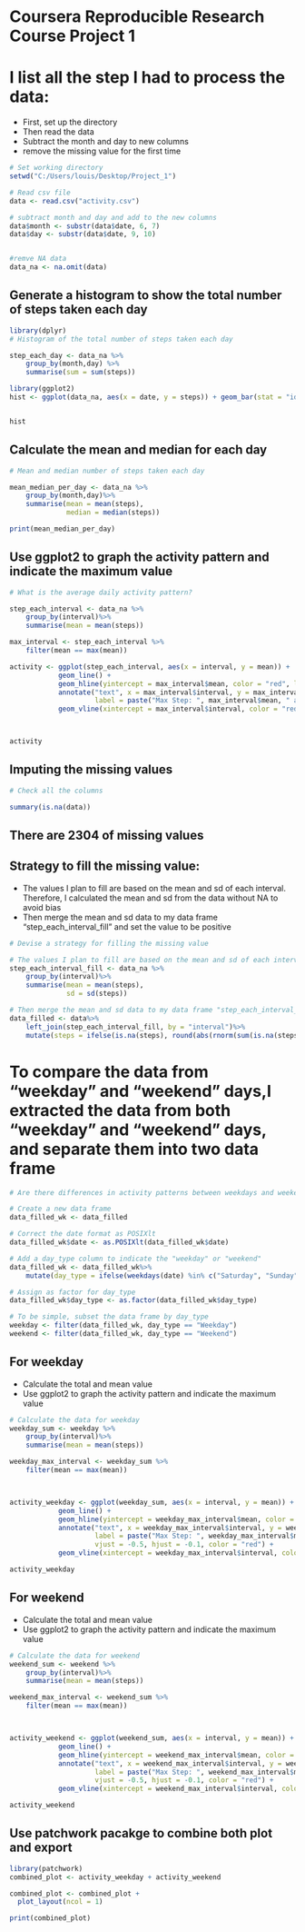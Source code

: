 # Coursera Reproducible Research Course Project 1

# I list all the step I had to process the data: 

- First, set up the directory
- Then read the data
- Subtract the month and day to new columns
- remove the missing value for the first time
```{r, echo=TRUE}
# Set working directory
setwd("C:/Users/louis/Desktop/Project_1")

# Read csv file
data <- read.csv("activity.csv")

# subtract month and day and add to the new columns
data$month <- substr(data$date, 6, 7)
data$day <- substr(data$date, 9, 10)


#remve NA data
data_na <- na.omit(data)
```


## Generate a histogram to show the total number of steps taken each day
```{r, echo=TRUE}
library(dplyr)
# Histogram of the total number of steps taken each day

step_each_day <- data_na %>%
    group_by(month,day) %>%
    summarise(sum = sum(steps))

library(ggplot2)
hist <- ggplot(data_na, aes(x = date, y = steps)) + geom_bar(stat = "identity", fill = "blue") + labs(title = "Histogram, data without NA", x = "Date", y = "Steps") + theme(axis.text.x = element_text(angle = 90, hjust = 1))


hist
```

## Calculate the mean and median for each day
```{r}
# Mean and median number of steps taken each day

mean_median_per_day <- data_na %>%
    group_by(month,day)%>%
    summarise(mean = mean(steps),
              median = median(steps))

print(mean_median_per_day)
```

## Use ggplot2 to graph the activity pattern and indicate the maximum value
```{r fig.height=5}
# What is the average daily activity pattern?

step_each_interval <- data_na %>%
    group_by(interval)%>%
    summarise(mean = mean(steps))

max_interval <- step_each_interval %>%
    filter(mean == max(mean))

activity <- ggplot(step_each_interval, aes(x = interval, y = mean)) + 
            geom_line() + 
            geom_hline(yintercept = max_interval$mean, color = "red", linetype = "dashed") + 
            annotate("text", x = max_interval$interval, y = max_interval$mean, 
                     label = paste("Max Step: ", max_interval$mean, " at ", max_interval$interval), vjust = -0.5, hjust = -0.1, color = "red") +
            geom_vline(xintercept = max_interval$interval, color = "red", linetype = "dashed") 



activity
```

## Imputing the missing values
```{r, Imputing missing values}
# Check all the columns

summary(is.na(data))

```
## There are 2304 of missing values


## Strategy to fill the missing value:
- The values I plan to fill are based on the mean and sd of each interval. Therefore, I calculated the mean and sd from the data without NA to avoid bias
- Then merge the mean and sd data to my data frame "step_each_interval_fill" and set the value to be positive
```{r}
# Devise a strategy for filling the missing value

# The values I plan to fill are based on the mean and sd of each interval. Therefore, I calculated the mean and sd from the data without NA to avoid bias
step_each_interval_fill <- data_na %>%
    group_by(interval)%>%
    summarise(mean = mean(steps),
              sd = sd(steps))

# Then merge the mean and sd data to my data frame "step_each_interval_fill" and set the value to be positive
data_filled <- data%>%
    left_join(step_each_interval_fill, by = "interval")%>%
    mutate(steps = ifelse(is.na(steps), round(abs(rnorm(sum(is.na(steps)), mean = mean, sd = sd))), steps))


```

# To compare the data from "weekday" and "weekend" days,I extracted the data from both "weekday" and "weekend" days, and separate them into two data frame
```{r}
# Are there differences in activity patterns between weekdays and weekends?

# Create a new data frame
data_filled_wk <- data_filled

# Correct the date format as POSIXlt
data_filled_wk$date <- as.POSIXlt(data_filled_wk$date)

# Add a day_type column to indicate the "weekday" or "weekend"
data_filled_wk <- data_filled_wk%>%
    mutate(day_type = ifelse(weekdays(date) %in% c("Saturday", "Sunday"),"Weekend","Weekday"))

# Assign as factor for day_type
data_filled_wk$day_type <- as.factor(data_filled_wk$day_type)

# To be simple, subset the data frame by day_type
weekday <- filter(data_filled_wk, day_type == "Weekday")
weekend <- filter(data_filled_wk, day_type == "Weekend")


```

## For weekday
- Calculate the total and mean value
- Use ggplot2 to graph the activity pattern and indicate the maximum value
```{r}
# Calculate the data for weekday
weekday_sum <- weekday %>%
    group_by(interval)%>%
    summarise(mean = mean(steps))

weekday_max_interval <- weekday_sum %>%
    filter(mean == max(mean))



activity_weekday <- ggplot(weekday_sum, aes(x = interval, y = mean)) + 
            geom_line() + 
            geom_hline(yintercept = weekday_max_interval$mean, color = "red", linetype = "dashed") + 
            annotate("text", x = weekday_max_interval$interval, y = weekday_max_interval$mean, 
                     label = paste("Max Step: ", weekday_max_interval$mean, " at ", weekday_max_interval$interval), 
                     vjust = -0.5, hjust = -0.1, color = "red") +
            geom_vline(xintercept = weekday_max_interval$interval, color = "red", linetype = "dashed")

activity_weekday
```

## For weekend
- Calculate the total and mean value
- Use ggplot2 to graph the activity pattern and indicate the maximum value
```{r}
# Calculate the data for weekend
weekend_sum <- weekend %>%
    group_by(interval)%>%
    summarise(mean = mean(steps))

weekend_max_interval <- weekend_sum %>%
    filter(mean == max(mean))



activity_weekend <- ggplot(weekend_sum, aes(x = interval, y = mean)) + 
            geom_line() + 
            geom_hline(yintercept = weekend_max_interval$mean, color = "red", linetype = "dashed") + 
            annotate("text", x = weekend_max_interval$interval, y = weekend_max_interval$mean, 
                     label = paste("Max Step: ", weekend_max_interval$mean, " at ", weekend_max_interval$interval), 
                     vjust = -0.5, hjust = -0.1, color = "red") +
            geom_vline(xintercept = weekend_max_interval$interval, color = "red", linetype = "dashed")

activity_weekend

```

## Use patchwork pacakge to combine both plot and export
```{r fig.height=10}
library(patchwork)
combined_plot <- activity_weekday + activity_weekend

combined_plot <- combined_plot +
  plot_layout(ncol = 1)

print(combined_plot)
```
